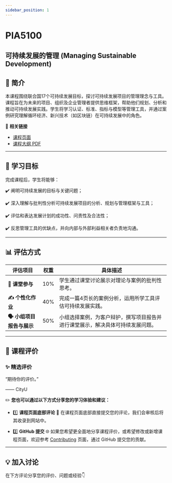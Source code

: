 ```yaml
---
sidebar_position: 1
---
```


# PIA5100
## 可持续发展的管理 (Managing Sustainable Development)

## **📘 简介**
本课程围绕联合国17个可持续发展目标，探讨可持续发展项目的管理理念与工具。课程旨在为未来的项目、组织及企业管理者提供思维框架，帮助他们规划、分析和推动可持续发展实践。学生将学习认证、标准、指标与模型等管理工具，并通过案例研究理解循环经济、新兴技术（如区块链）在可持续发展中的角色。

🔗 **相关链接**
- [课程页面](https://www.cityu.edu.hk/catalogue/pg/202425/course/PIA5100.htm)
- [课程大纲 PDF](https://www.cityu.edu.hk/catalogue/pg/202425/course/PIA5100.pdf)

---

## **🎯 学习目标**

完成课程后，学生将能够：

✔️ 阐明可持续发展的目标与关键问题；

✔️ 深入理解与批判性分析可持续发展项目的分析、规划与管理框架与工具；

✔️ 评估和表达发展计划的成功性、问责性及合法性；

✔️ 反思管理工具的优缺点，并向内部与外部利益相关者负责地沟通。

---

## **📊 评估方式**

| **评估项目**                 | **权重** | **具体描述**                                                                                     |
|------------------------------|----------|--------------------------------------------------------------------------------------------------|
| **📖 课堂参与**              | 10%      | 学生通过课堂讨论展示对理论与案例的批判性思考。                                                      |
| **✍️ 个性化作业**           | 40%      | 完成一篇4页长的案例分析，运用所学工具评估可持续发展实践。                                              |
| **🗣️ 小组项目报告与展示**    | 50%      | 小组选择案例，为客户辩护，撰写项目报告并进行课堂展示，解决具体可持续发展问题。                               |

---

## **💬 课程评价**

### ✨ **精选评价**
<div className={commentStyles.commentBox}>
    <p className={commentStyles.commentText}>
        “期待你的评价。”
    </p>
    <p className={commentStyles.commentAuthor}>—— CityU</p>
</div>

✏️ **您也可以通过以下方式分享您的学习体验和建议：**

- 1️⃣ **课程页面底部评论**
💬 在课程页面底部直接提交您的评论，我们会审核后将其收录到网站中。

- 2️⃣ **GitHub 提交**
🌐 如果您希望更全面地分享课程评价，或希望修改或新增课程页面，欢迎参考 [Contributing](/contributing) 页面，通过 GitHub 提交您的贡献。

---

## **💡 加入讨论**

在下方评论分享您的评价、问题或经验👇
<Utterances />
